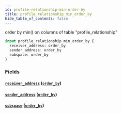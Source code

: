 ```yaml
---
id: profile-relationship-min-order-by
title: profile_relationship_min_order_by
hide_table_of_contents: false
---
```



order by min() on columns of table "profile_relationship"

```graphql
input profile_relationship_min_order_by {
  receiver_address: order_by
  sender_address: order_by
  subspace: order_by
}
```


### Fields

#### [`receiver_address`](#) ([`order_by`](../enums/order-by))




#### [`sender_address`](#) ([`order_by`](../enums/order-by))




#### [`subspace`](#) ([`order_by`](../enums/order-by))






